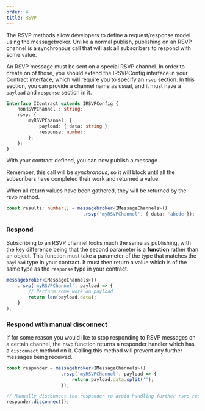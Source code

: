 ```yaml
---
order: 4
title: RSVP
---
```


The RSVP methods allow developers to define a request/response model using the messagebroker.
Unlike a normal publish, publishing on an RSVP channel is a synchronous call that will ask all subscribers to respond with some value.

An RSVP message must be sent on a special RSVP channel.
In order to create on of those, you should extend the IRSVPConfig interface in your Contract interface, which will require you to specify an `rsvp` section.
In this section, you can provide a channel name as usual, and it must have a `payload` and `response` section in it.

```typescript
interface IContract extends IRSVPConfig {
    nonRSVPChannel : string;
    rsvp: {
        myRSVPChannel: {
            payload: { data: string };
            response: number;
        };
    };
}
```

With your contract defined, you can now publish a message.

Remember, this call will be *synchronous*, so it will block until all the subscribers have completed their work and returned a value.

When all return values have been gathered, they will be returned by the rsvp method.

```typescript
const results: number[] = messagebroker<IMessageChannels>()
                            .rsvp('myRSVPChannel', { data: 'abcde'});
```

### Respond

Subscribing to an RSVP channel looks much the same as publishing, with the key difference being that the second parameter is a **function** rather than an object.
This function must take a parameter of the type that matches the `payload` type in your contract.
It must then return a value which is of the same type as the `response` type in your contract.

```typescript
messagebroker<IMessageChannels>()
    .rsvp('myRSVPChannel', payload => {
        // Perform some work on payload
        return len(payload.data);
    }
);
```

### Respond with manual disconnect

If for some reason you would like to stop responding to RSVP messages on a certain channel, the `rsvp` function returns a responder handler which has a `disconnect` method on it.
Calling this method will prevent any further messages being received.

```typescript
const responder = messagebroker<IMessageChannels>()
                    .rsvp('myRSVPChannel', payload => {
                        return payload.data.split('');
                    });

// Manually disconnect the responder to avoid handling further rsvp requests.
responder.disconnect();
```
